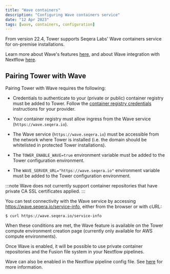 ```yaml
---
title: "Wave containers"
description: "Configuring Wave containers service"
date: "12 Apr 2023"
tags: [wave, containers, configuration]
---
```


From version 22.4, Tower supports Seqera Labs' Wave containers service for on-premise installations.

Learn more about Wave's features [here](https://wave.seqera.io), and about Wave integration with Nextflow [here](https://www.nextflow.io/docs/latest/wave.html).

## Pairing Tower with Wave

Pairing Tower with Wave requires the following:

- Credentials to authenticate to your (private or public) container registry must be added to Tower. Follow the [container registry credentials](https://help.tower.nf/latest/credentials/overview/) instructions for your provider.

- Your container registry must allow ingress from the Wave service (`https://wave.seqera.io`).

- The Wave service (`https://wave.seqera.io`) must be accessible from the network where Tower is installed (i.e. the domain should be whitelisted in protected Tower installations).

- The `TOWER_ENABLE_WAVE=true` environment variable must be added to the Tower configuration environment.

- The `WAVE_SERVER_URL="https://wave.seqera.io"` environment variable must be added to the Tower configuration environment.

:::note
Wave does not currently support container repositories that have private CA SSL certificates applied.
:::

You can test connectivity with the Wave service by accessing https://wave.seqera.io/service-info, either from the browser or with cURL:

```curl
$ curl https://wave.seqera.io/service-info
```

When these conditions are met, the Wave feature is available on the Tower compute environment creation page (currently only available for AWS compute environments).

Once Wave is enabled, it will be possible to use private container repositories and the Fusion file system in your Nextflow pipelines.

Wave can also be enabled in the Nextflow pipeline config file. See [here](https://www.nextflow.io/docs/latest/wave.html) for more information.
